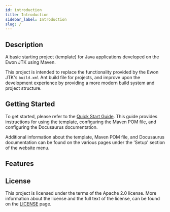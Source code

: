 ```yaml
---
id: introduction
title: Introduction
sidebar_label: Introduction
slug: /
---
```



## Description

A basic starting project (template) for Java applications developed on the Ewon JTK using Maven.

This project is intended to replace the functionality provided by the Ewon JTK's `build.xml` Ant
build file for projects, and improve upon the development experience by providing a more modern
build system and project structure.

## Getting Started

To get started, please refer to the [Quick Start Guide](03-QUICK_START_GUIDE.mdx). This guide
provides instructions for using the template, configuring the Maven POM file, and configuring the
Docusaurus documentation.

Additional information about the template, Maven POM file, and Docusaurus documentation can be found
on the various pages under the 'Setup' section of the website menu.

## Features

<FeaturesPartial />

## License

This project is licensed under the terms of the Apache 2.0 license. More information about the
license and the full text of the license, can be found on the [LICENSE](07-legal/03-LICENSE.mdx)
page.